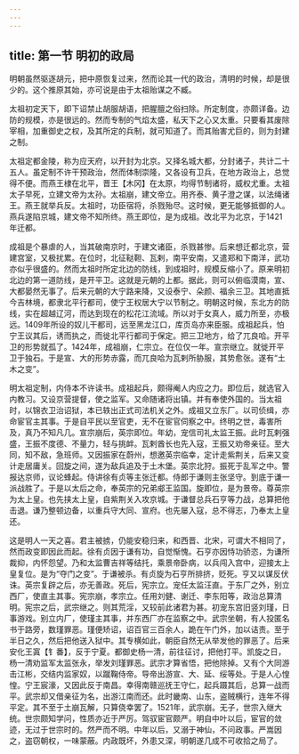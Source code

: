 ```yaml
---
---
---
```

title: 第一节 明初的政局
---




明朝虽然驱逐胡元，把中原恢复过来，然而论其一代的政治，清明的时候，却是很少的。这个推原其始，亦可说是由于太祖贻谋之不臧。

太祖初定天下，即下诏禁止胡服胡语，把腥膻之俗扫除。所定制度，亦颇详备。边防的规模，亦是很远的。然而专制的气焰太盛，私天下之心又太重。只要看其废除宰相，加重御史之权，及其所定的兵制，就可知道了。而其贻害尤巨的，则为封建之制。

太祖定都金陵，称为应天府，以开封为北京。又择名城大都，分封诸子，共计二十五人。虽定制不许干预政治，然而体制崇隆，又各设有卫兵，在地方政治上，总觉得不便。而燕王棣在北平，晋王【木冈】在太原，均得节制诸将，威权尤重。太祖太子早死，立建文帝为太孙。太祖崩，建文帝立。用齐泰、黄子澄之谋，以法绳诸王。燕王就举兵反。太祖时，功臣宿将，杀戮殆尽。这时候，更无能够抵御的人。燕兵遂陷京城，建文帝不知所终。燕王即位，是为成祖。改北平为北京，于1421年迁都。

成祖是个暴虐的人，当其破南京时，于建文诸臣，杀戮甚惨。后来想迁都北京，营建宫室，又极扰累。在位时，北征鞑靼、瓦剌，南平安南，又遣郑和下南洋，武功亦似乎很盛的。然而太祖时所定北边的防线，到成祖时，规模反缩小了。原来明初北边的第一道防线，是开平卫。这就是元朝的上都。据此，则可以俯临漠南，宣、大都晏然无事了。后来元朝的大宁路来降，又设泰宁、朵颜、福余三卫。其地直抵今吉林境，都隶北平行都司，使宁王权居大宁以节制之。明朝这时候，东北方的防线，实在超越辽河，而达到现在的松花江流域。所以对于女真人，威力所至，亦极远。1409年所设的奴儿干都司，远至黑龙江口，库页岛亦来臣服。成祖起兵，怕宁王议其后，诱而执之，而徙北平行都司于保定。把三卫地方，给了兀良哈。开平卫的形势就孤了。1424年，成祖崩，仁宗立。在位仅一年。宣宗继立。就徙开平卫于独石。于是宣、大的形势赤露，而兀良哈为瓦剌所胁服，其势愈张。遂有“土木之变”。

明太祖定制，内侍本不许读书。成祖起兵，颇得阉人内应之力。即位后，就选官入内教习。又设京营提督，使之监军。又命随诸将出镇。并有奉使外国的。当太祖时，以锦衣卫治诏狱，本已轶出正式司法机关之外。成祖又立东厂。以司侦缉，亦命宦官主其事。于是自平民以至官吏，无不在宦官伺察之中。终明之世，毒害所及，真乃不知凡几。宣宗崩后，英宗即位。年幼，宠信司礼太监王振。此时瓦剌强盛，王振不度德、不量力，轻与挑衅。瓦剌酋长也先入寇，王振又劝帝亲征。至大同，知不敌，急班师。又因振家在蔚州，想邀英宗临幸，定计走紫荆关，后来又变计走居庸关。回旋之间，遂为敌兵追及于土木堡。英宗北狩。振死于乱军之中。警报达京师，议论蜂起。侍讲徐有贞等主张迁都。侍郎于谦则主张坚守。到底于谦一派战胜了。于是以太后之命，奉英宗的兄弟郕王监国。旋即位，是为景帝。尊英宗为太上皇。也先挟太上皇，自紫荆关入攻京城。于谦督总兵石亨等力战，总算把他击退。谦乃整顿边备，以重兵守大同、宣府。也先屡入寇，总不得志，乃奉太上皇还。

这是明人一天之喜。君主被掳，仍能安稳归来，和西晋、北宋，可谓大不相同了，然而政变即因此而起。徐有贞因于谦有功，自觉惭愧。石亨亦因恃功骄恣，为谦所裁抑，内怀怨望。乃和太监曹吉祥等结托，乘景帝卧病，以兵闯入宫中，迎接太上皇复位。是为“夺门之变”。于谦被杀。有贞旋为石亨所排挤，贬死。亨又以谋反伏诛。英宗复辟之后，亦无善政。死后，宪宗立。宠任太监汪直。于东厂之外，别立西厂，使直主其事。宪宗崩，孝宗立。任用刘健、谢迁、李东阳等，政治总算清明。宪宗之后，武宗继之。则其荒淫，又较前此诸君为甚。初宠东宫旧竖刘瑾，日事游戏。别立内厂，使瑾主其事，并东西厂亦在监察之中。武宗坐朝，有人投匿名书于路旁，数瑾罪恶。瑾便矫诏，诏百官三百余人，跪在午门外，加以诘责。至于半日之久，然后把他送入狱中。其专横如此，朝臣自然无从举发他的罪恶了。后来安化王寘【钅番】，反于宁夏。都御史杨一清，前往征讨，把他打平。凯旋之日，杨一清劝监军太监张永，举发刘瑾罪恶。武宗才算省悟，把他除掉。又有个大同游击江彬，交结内监家奴，以蹴鞠侍帝。导帝出游宣、大、延、绥等处。于是人心惶惶。宁王宸濠，又因此反于南昌。幸得南赣巡抚王守仁，起兵蹑其后，总算一战而平。武宗却又借亲征为名，出游江南而还。此时畿南、山东，盗贼横行，连年不得平定。其不至于土崩瓦解，只算侥幸罢了。1521年，武宗崩。无子，世宗入继大统。世宗颇知学问，性质亦近于严厉。驾驭宦官颇严。明自中叶以后，宦官的敛迹，无过于世宗时的。然严而不明。中年以后，又溺于神仙，不问政事。严嵩因之，盗窃朝权，一味蒙蔽。内政既坏，外患又深，明朝遂几成不可收拾之局了。